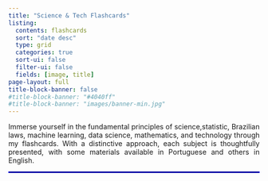 ```yaml
---
title: "Science & Tech Flashcards"
listing:
  contents: flashcards
  sort: "date desc"
  type: grid
  categories: true
  sort-ui: false
  filter-ui: false
  fields: [image, title]
page-layout: full
title-block-banner: false
#title-block-banner: "#4040ff"
#title-block-banner: "images/banner-min.jpg"
---
```


::: {style="text-align: justify;"}
Immerse yourself in the fundamental principles of science,statistic, Brazilian laws, machine learning, data science, mathematics, and technology through my flashcards. With a distinctive approach, each subject is thoughtfully presented, with some materials available in Portuguese and others in English.
:::

<hr style="border: 1px solid blue;">
